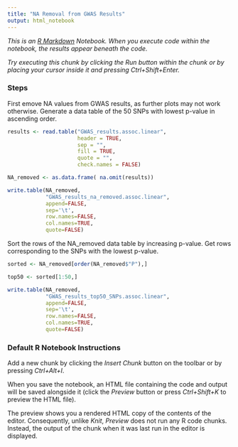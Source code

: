 ```yaml
---
title: "NA Removal from GWAS Results"
output: html_notebook
---
```


*This is an [R Markdown](http://rmarkdown.rstudio.com) Notebook. When you execute code within the notebook, the results appear beneath the code.*

*Try executing this chunk by clicking the Run button within the chunk or by placing your cursor inside it and pressing Ctrl+Shift+Enter.* 

### Steps

First emove NA values from GWAS results, as further plots may not work otherwise. Generate a data table of the 50 SNPs with lowest p-value in ascending order.

```r
results <- read.table("GWAS_results.assoc.linear",  
                      header = TRUE, 
                      sep = "", 
                      fill = TRUE, 
                      quote = "", 
                      check.names = FALSE)

NA_removed <- as.data.frame( na.omit(results))

write.table(NA_removed, 
            "GWAS_results_na_removed.assoc.linear", 
            append=FALSE, 
            sep='\t', 
            row.names=FALSE, 
            col.names=TRUE, 
            quote=FALSE)
```

Sort the rows of the NA_removed data table by increasing p-value. Get rows corresponding to the SNPs with the lowest p-value.

```r
sorted <- NA_removed[order(NA_removed$"P"),]

top50 <- sorted[1:50,]

write.table(NA_removed, 
            "GWAS_results_top50_SNPs.assoc.linear", 
            append=FALSE, 
            sep='\t', 
            row.names=FALSE, 
            col.names=TRUE, 
            quote=FALSE)
```




### Default R Notebook Instructions


Add a new chunk by clicking the *Insert Chunk* button on the toolbar or by pressing *Ctrl+Alt+I*.

When you save the notebook, an HTML file containing the code and output will be saved alongside it (click the *Preview* button or press *Ctrl+Shift+K* to preview the HTML file).

The preview shows you a rendered HTML copy of the contents of the editor. Consequently, unlike *Knit*, *Preview* does not run any R code chunks. Instead, the output of the chunk when it was last run in the editor is displayed.

